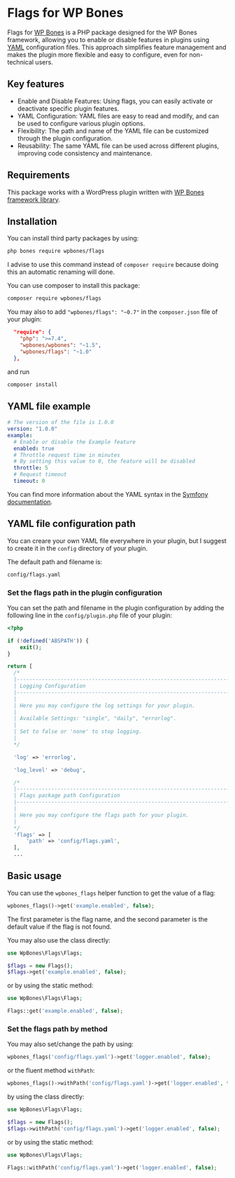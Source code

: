 
# Flags for WP Bones

<Poser name="wpbones/flags" />

Flags for [WP Bones](https://wpbones.vercel.app) is a PHP package designed for the WP Bones framework, allowing you to enable or disable features in plugins using [YAML](https://yaml.org/) configuration files.
This approach simplifies feature management and makes the plugin more flexible and easy to configure, even for non-technical users.

## Key features
 - Enable and Disable Features: Using flags, you can easily activate or deactivate specific plugin features.
 - YAML Configuration: YAML files are easy to read and modify, and can be used to configure various plugin options.
 - Flexibility: The path and name of the YAML file can be customized through the plugin configuration.
 - Reusability: The same YAML file can be used across different plugins, improving code consistency and maintenance.

 ## Requirements

This package works with a WordPress plugin written with [WP Bones framework library](https://github.com/wpbones/WPBones).

## Installation

You can install third party packages by using:

```sh copy
php bones require wpbones/flags
```

I advise to use this command instead of `composer require` because doing this an automatic renaming will done.

You can use composer to install this package:

```sh copy
composer require wpbones/flags
```

You may also to add `"wpbones/flags": "~0.7"` in the `composer.json` file of your plugin:

```json copy filename="composer.json" {4}
  "require": {
    "php": ">=7.4",
    "wpbones/wpbones": "~1.5",
    "wpbones/flags": "~1.0"
  },
```

and run

```sh copy
composer install
```

## YAML file example

```yaml copy filename="config/flags.yaml"
# The version of the file is 1.0.0
version: "1.0.0"
example:
  # Enable or disable the Example feature
  enabled: true
  # Throttle request time in minutes
  # By setting this value to 0, the feature will be disabled
  throttle: 5
  # Request timeout
  timeout: 0
```

You can find more information about the YAML syntax in the [Symfony documentation](https://symfony.com/doc/current/components/yaml.html).

## YAML file configuration path

You can creare your own YAML file everywhere in your plugin, but I suggest to create it in the `config` directory of your plugin.

The default path and filename is:

```sh copy
config/flags.yaml
```

### Set the flags path in the plugin configuration

You can set the path and filename in the plugin configuration by adding the following line in the `config/plugin.php` file of your plugin:

```php copy filename="config/plugin.php" {33-35}
<?php

if (!defined('ABSPATH')) {
    exit();
}

return [
  /*
  |--------------------------------------------------------------------------
  | Logging Configuration
  |--------------------------------------------------------------------------
  |
  | Here you may configure the log settings for your plugin.
  |
  | Available Settings: "single", "daily", "errorlog".
  |
  | Set to false or 'none' to stop logging.
  |
  */

  'log' => 'errorlog',

  'log_level' => 'debug',

  /*
  |--------------------------------------------------------------------------
  | Flags package path Configuration
  |--------------------------------------------------------------------------
  |
  | Here you may configure the flags path for your plugin.
  |
  */
  'flags' => [
      'path' => 'config/flags.yaml',
  ],
  ...
```

## Basic usage

You can use the `wpbones_flags` helper function to get the value of a flag:

```php copy
wpbones_flags()->get('example.enabled', false);
```

The first parameter is the flag name, and the second parameter is the default value if the flag is not found.

You may also use the class directly:

```php copy
use WpBones\Flags\Flags;

$flags = new Flags();
$flags->get('example.enabled', false);
```

or by using the static method:

```php copy
use WpBones\Flags\Flags;

Flags::get('example.enabled', false);
```

### Set the flags path by method

You may also set/change the path by using:

```php copy
wpbones_flags('config/flags.yaml')->get('logger.enabled', false);
```

or the fluent method `withPath`:

```php copy
wpbones_flags()->withPath('config/flags.yaml')->get('logger.enabled', false);
```

by using the class directly:

```php copy
use WpBones\Flags\Flags;

$flags = new Flags();
$flags->withPath('config/flags.yaml')->get('logger.enabled', false);
```

or by using the static method:

```php copy
use WpBones\Flags\Flags;

Flags::withPath('config/flags.yaml')->get('logger.enabled', false);
```



